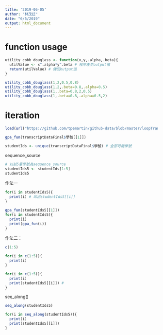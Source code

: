 ```yaml
---
title: '2019-06-05'
author: "林茂廷"
date: "6/5/2019"
output: html_document
---
```


# function usage

```r
utility_cobb_douglass <- function(x,y,.alpha,.beta){
  utilValue <- x^.alpha*y^.beta # 程序產生output值
  return(utilValue) # 傳回output值
}
```

```r
utility_cobb_douglass(1,2,0.5,0.8)
utility_cobb_douglass(1,2,.beta=0.8,.alpha=0.5)
utility_cobb_douglass(1,.beta=0.8,2,0.5)
utility_cobb_douglass(1,.beta=0.8,.alpha=0.5,2)
```

# iteration
 
```r
load(url("https://github.com/tpemartin/github-data/blob/master/loopTranscriptData.Rda?raw=true"))
```

```r
gpa_fun(transcriptDataFinal$學號[[1]])
```

```r
studentIds <- unique(transcriptDataFinal$學號) # 全部可能學號
```

sequence_source
```r
# 以前5筆學號為sequence_source
studentIds5 <- studentIds[1:5]
studentIds5
```

作法一
```r
for(i in studentIds5){
  print(i) # 印出studentIds5[[i]]
}
```


```r
gpa_fun(studentIds5[[1]])
for(i in studentIds5){
  print(i)
  print(gpa_fun(i))
}
```

作法二：
```r
c(1:5)
```

```r
for(i in c(1:5)){
  print(i) 
}
```

```r
for(i in c(1:5)){
  print(i)
  print(studentIds5[[i]]) # 
}
```


seq_along()
```r
seq_along(studentIds5)
```

```r
for(i in seq_along(studentIds5)){
  print(i)
  print(studentIds5[[i]])
}
```




